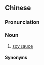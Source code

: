 ==Chinese==
{{zh-forms|s=清酱}}

===Pronunciation===
{{zh-pron
|m=qīngjiàng
|cat=n
}}

===Noun===
{{zh-noun}}

# {{lb|zh|dialectal Mandarin}} [[soy sauce]]

====Synonyms====
{{zh-dial|醬油}}